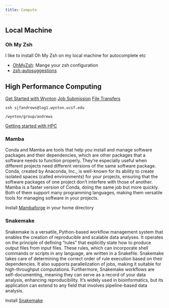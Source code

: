 ```yaml
---
title: Compute 
---
```


## Local Machine 

### Oh My Zsh
I like to install Oh My Zsh on my local machine for autocomplete etc 

- [OhMyZsh](https://github.com/ohmyzsh/ohmyzsh): Mange your zsh configuration 
- [zsh-autosuggestions](https://github.com/zsh-users/zsh-autosuggestions/)

## High Performance Computing

[Get Started with Wynton](https://wynton.ucsf.edu/hpc/get-started/access-cluster.html)
[Job Submission](https://wynton.ucsf.edu/hpc/scheduler/submit-jobs.html)
[File Transfers](https://wynton.ucsf.edu/hpc/transfers/files-and-directories.html)


`ssh sjfandrews@log1.wynton.ucsf.edu`

`/wynton/group/andrews`


[Getting started with HPC](https://code.sbamin.com/hpc/)


### Mamba 

Conda and Mamba are tools that help you install and manage software packages and their dependencies, which are other packages that a software needs to function properly. They're especially useful when different projects need different versions of the same software package. Conda, created by Anaconda, Inc., is well-known for its ability to create isolated spaces (called environments) for your projects, ensuring that the software packages of one project don't interfere with those of another. Mamba is a faster version of Conda, doing the same job but more quickly. Both of them support many programming languages, making them versatile tools for managing software in your projects.

Install [Mambaforge](https://github.com/conda-forge/miniforge#mambaforge) in your home directory

### Snakemake 

Snakemake is a versatile, Python-based workflow management system that enables the creation of reproducible and scalable data analyses. It operates on the principle of defining "rules" that explicitly state how to produce output files from input files. These rules, which can incorporate shell commands or scripts in any language, are written in a Snakefile. Snakemake takes care of determining the correct order of rule execution based on their dependencies. It also supports parallelization of jobs, making it suitable for high-throughput computations. Furthermore, Snakemake workflows are self-documenting, meaning they can serve as a record of your data analysis, enhancing reproducibility. It's widely used in bioinformatics, but its application can extend to any field that involves pipeline-based data analysis.

Install [Snakemake](https://snakemake.readthedocs.io/en/stable/getting_started/installation.html#)


